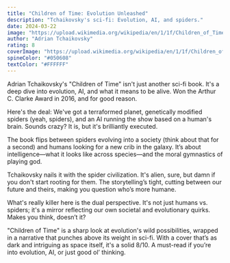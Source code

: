 ```yaml
---
title: "Children of Time: Evolution Unleashed"
description: "Tchaikovsky's sci-fi: Evolution, AI, and spiders."
date: 2024-03-22
image: "https://upload.wikimedia.org/wikipedia/en/1/1f/Children_of_Time_%28novel%29.jpg"
author: "Adrian Tchaikovsky"
rating: 8
coverImage: "https://upload.wikimedia.org/wikipedia/en/1/1f/Children_of_Time_%28novel%29.jpg"
spineColor: "#050608"
textColor: "#FFFFFF"
---
```


Adrian Tchaikovsky's "Children of Time" isn't just another sci-fi book. It's a deep dive into evolution, AI, and what it means to be alive. Won the Arthur C. Clarke Award in 2016, and for good reason.

Here's the deal: We've got a terraformed planet, genetically modified spiders (yeah, spiders), and an AI running the show based on a human's brain. Sounds crazy? It is, but it's brilliantly executed.

The book flips between spiders evolving into a society (think about that for a second) and humans looking for a new crib in the galaxy. It’s about intelligence—what it looks like across species—and the moral gymnastics of playing god.

Tchaikovsky nails it with the spider civilization. It's alien, sure, but damn if you don't start rooting for them. The storytelling’s tight, cutting between our future and theirs, making you question who’s more humane.

What's really killer here is the dual perspective. It's not just humans vs. spiders; it's a mirror reflecting our own societal and evolutionary quirks. Makes you think, doesn’t it?

"Children of Time" is a sharp look at evolution's wild possibilities, wrapped in a narrative that punches above its weight in sci-fi. With a cover that’s as dark and intriguing as space itself, it's a solid 8/10. A must-read if you’re into evolution, AI, or just good ol’ thinking.
